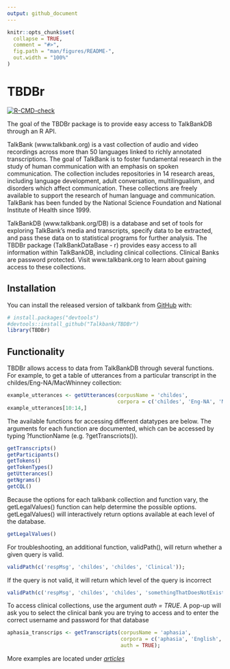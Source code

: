 ```yaml
---
output: github_document
---
```


<!-- README.md is generated from README.Rmd. Please edit that file -->

```r
knitr::opts_chunk$set(
  collapse = TRUE,
  comment = "#>",
  fig.path = "man/figures/README-",
  out.width = "100%"
)
```

# TBDBr

<!-- badges: start -->

[![R-CMD-check](https://github.com/TalkBank/TBDBr/workflows/R-CMD-check/badge.svg)](https://github.com/TalkBank/TBDBr/actions)

<!-- badges: end -->

The goal of the TBDBr package is to provide easy access to TalkBankDB through an R API.

TalkBank (www.talkbank.org) is a vast collection of audio and video recordings across more than 50 languages linked to richly annotated transcriptions. The goal of TalkBank is to foster fundamental research in the study of human communication with an emphasis on spoken communication. The collection includes repositories in 14 research areas, including language development, adult conversation, multilingualism, and disorders which affect communication. These collections are freely available to support the research of human language and communication. TalkBank has been funded by the National Science Foundation and National Institute of Health since 1999.

TalkBankDB (www.talkbank.org/DB) is a database and set of tools for exploring TalkBank’s media and transcripts, specify data to be extracted, and pass these data on to statistical programs for further analysis. The TBDBr package (TalkBankDataBase - r) provides easy access to all information within TalkBankDB, including clinical collections. Clinical Banks are password protected.  Visit www.talkbank.org to learn about gaining access to these collections.

## Installation

You can install the released version of talkbank from [GitHub](https://github.com/) with:

```r
# install.packages("devtools")
#devtools::install_github("Talkbank/TBDBr")
library(TBDBr)
```

## Functionality

TBDBr allows access to data from TalkBankDB through several functions. For example, to get a table of utterances from a particular transcript in the childes/Eng-NA/MacWhinney collection:

```r
example_utterances <- getUtterances(corpusName = 'childes',
                                    corpora = c('childes', 'Eng-NA', 'MacWhinney', '010411a'));
example_utterances[10:14,]
```

The available functions for accessing different datatypes are below. The arguments for each function are documented, which can be accessed by typing ?functionName (e.g. ?getTranscriots()).

```r
getTranscripts()
getParticipants()
getTokens()
getTokenTypes()
getUtterances()
getNgrams()
getCQL()
```

Because the options for each talkbank collection and function vary, the getLegalValues() function can help determine the possible options. getLegalValues() will interactively return options available at each level of the database.

```r
getLegalValues()
```

For troubleshooting, an additional function, validPath(), will return whether a given query is valid.

```r
validPath(c('respMsg', 'childes', 'childes', 'Clinical'));
```

If the query is not valid, it will return which level of the query is incorrect

```r
validPath(c('respMsg', 'childes', 'childes', 'somethingThatDoesNotExist'))
```

To access clinical collections, use the argument *auth = TRUE*. A pop-up will ask you to select the clinical bank you are trying to access and to enter the correct username and password for that database

```r
aphasia_transcrips <- getTranscripts(corpusName = 'aphasia',
                                     corpora = c('aphasia', 'English', 'Aphasia', 'Adler'),
                                     auth = TRUE);
```

More examples are located under [*articles*](https://rbcavanaugh.github.io/talkbank/articles/example-queries.html)
